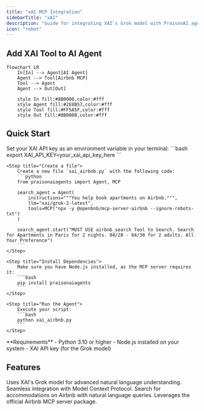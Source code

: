 ```yaml
---
title: "xAI MCP Integration"
sidebarTitle: "xAI"
description: "Guide for integrating XAI's Grok model with PraisonAI agents using MCP"
icon: "robot"
---
```


## Add XAI Tool to AI Agent

```mermaid
flowchart LR
    In[In] --> Agent[AI Agent]
    Agent --> Tool[Airbnb MCP]
    Tool --> Agent
    Agent --> Out[Out]
    
    style In fill:#8B0000,color:#fff
    style Agent fill:#2E8B57,color:#fff
    style Tool fill:#FF5A5F,color:#fff
    style Out fill:#8B0000,color:#fff
```

## Quick Start

<Steps>
    <Step title="Set API Key">
        Set your XAI API key as an environment variable in your terminal:
        ```bash
        export XAI_API_KEY=your_xai_api_key_here
        ```
    </Step>

    <Step title="Create a file">
        Create a new file `xai_airbnb.py` with the following code:
        ```python
        from praisonaiagents import Agent, MCP

        search_agent = Agent(
            instructions="""You help book apartments on Airbnb.""",
            llm="xai/grok-2-latest",
            tools=MCP("npx -y @openbnb/mcp-server-airbnb --ignore-robots-txt")
        )

        search_agent.start("MUST USE airbnb_search Tool to Search. Search for Apartments in Paris for 2 nights. 04/28 - 04/30 for 2 adults. All Your Preference")
        ```
    </Step>

    <Step title="Install Dependencies">
        Make sure you have Node.js installed, as the MCP server requires it:
        ```bash
        pip install praisonaiagents
        ```
    </Step>

    <Step title="Run the Agent">
        Execute your script:
        ```bash
        python xai_airbnb.py
        ```
    </Step>
</Steps>

<Note>
  **Requirements**
  - Python 3.10 or higher
  - Node.js installed on your system
  - XAI API key (for the Grok model)
</Note>

## Features

<CardGroup cols={2}>
  <Card title="Grok Integration" icon="robot">
    Uses XAI's Grok model for advanced natural language understanding.
  </Card>
  <Card title="MCP Integration" icon="plug">
    Seamless integration with Model Context Protocol.
  </Card>
  <Card title="Airbnb Search" icon="hotel">
    Search for accommodations on Airbnb with natural language queries.
  </Card>
  <Card title="NPM Package" icon="js">
    Leverages the official Airbnb MCP server package.
  </Card>
</CardGroup>
